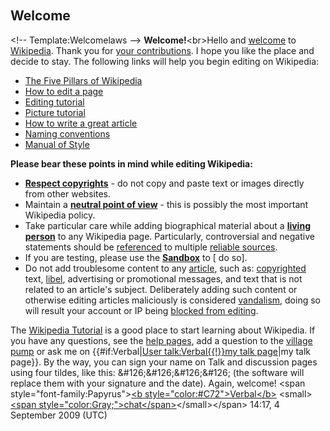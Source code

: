 <article id="24221218" title=User talk:Jessunshine>
	<talkpage id="24221218" title="User talk:Jessunshine">


== Welcome ==
&lt;!-- Template:Welcomelaws --&gt;
'''Welcome!'''&lt;br&gt;Hello and [[Wikipedia:Welcome, newcomers|welcome]] to [[Wikipedia]]. Thank you for [[Special:Contributions/{{PAGENAME}}|your contributions]]. I hope you like the place and decide to stay. The following links will help you begin editing on Wikipedia:
*[[Wikipedia:Five pillars|The Five Pillars of Wikipedia]]
*[[Wikipedia:How to edit a page|How to edit a page]]
*[[Wikipedia:Tutorial|Editing tutorial]]
*[[Wikipedia:Picture tutorial|Picture tutorial]]
*[[Wikipedia:How to write a great article|How to write a great article]]
*[[Wikipedia:Naming conventions|Naming conventions]]
*[[Wikipedia:Manual of Style|Manual of Style]]

'''Please bear these points in mind while editing Wikipedia:'''
* '''[[Wikipedia:Copyrights|Respect copyrights]]''' - do not copy and paste text or images directly from other websites.
* Maintain a '''[[Wikipedia:Neutral point of view|neutral point of view]]''' - this is possibly the most important Wikipedia policy.
* Take particular care while adding biographical material about a '''[[Wikipedia:Biographies of living persons| living person]]''' to any Wikipedia page. Particularly, controversial and negative statements should be [[Wikipedia:Citing sources|referenced]] to multiple [[Wikipedia:Reliable sources|reliable sources]].
* If you are testing, please use the '''[[Wikipedia:Sandbox|Sandbox]]''' to [{{fullurl:Wikipedia:Sandbox|action=edit}} do so].
* Do not add troublesome content to any [[Wikipedia:What is an article|article]], such as: [[copyright]]ed text, [[Wikipedia:Libel|libel]], advertising or promotional messages, and text that is not related to an article's subject. Deliberately adding such content or otherwise editing articles maliciously is considered [[Wikipedia:Vandalism|vandalism]], doing so will result your account or IP being [[WP:BLOCK|blocked from editing]].

The [[Wikipedia:Tutorial|Wikipedia Tutorial]] is a good place to start learning about Wikipedia. If you have any questions, see the [[Wikipedia:Help|help pages]], add a question to the [[Wikipedia:village pump|village pump]] or ask me on {{#if:Verbal|[[User talk:Verbal{{!}}my talk page]]|my talk page}}. By the way, you can sign your name on Talk and discussion pages using four tildes, like this: &amp;#126;&amp;#126;&amp;#126;&amp;#126; (the software will replace them with your signature and the date). Again, welcome! 
&lt;span style=&quot;font-family:Papyrus&quot;&gt;[[User:Verbal|&lt;b style=&quot;color:#C72&quot;&gt;Verbal&lt;/b&gt;]] &lt;small&gt;[[User talk:Verbal#top|&lt;span style=&quot;color:Gray;&quot;&gt;chat&lt;/span&gt;]]&lt;/small&gt;&lt;/span&gt; 14:17, 4 September 2009 (UTC)
	</talkpage>
</article>